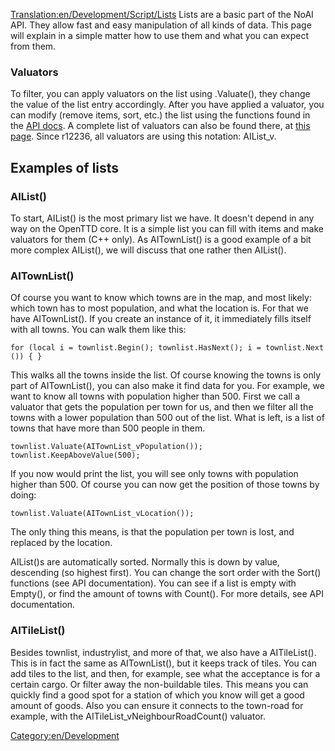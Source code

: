 [[Translation:en/Development/Script/Lists]]
Lists are a basic part of the NoAI API. They allow fast and easy manipulation of all kinds of data. This page will explain in a simple matter how to use them and what you can expect from them.

===Valuators===
To filter, you can apply valuators on the list using <list>.Valuate(<valuator>), they change the value of the list entry accordingly.
After you have applied a valuator, you can modify (remove items, sort, etc.) the list using the functions found in the [http://devs.openttd.org/~noai/aidocs/classAIAbstractList.html API docs].
A complete list of valuators can also be found there, at [http://devs.openttd.org/~noai/aidocs/classAIAbstractList_1_1Valuator.html this page].
Since r12236, all valuators are using this notation: AI<type>List_v<Valuator>.

==Examples of lists==
===AIList()===

To start, AIList() is the most primary list we have. It doesn't depend in any way on the OpenTTD core. It is a simple list you can fill with items and make valuators for them (C++ only). As AITownList() is a good example of a bit more complex AIList(), we will discuss that one rather then AIList().

===AITownList()===

Of course you want to know which towns are in the map, and most likely: which town has to most population, and what the location is. For that we have AITownList(). If you create an instance of it, it immediately fills itself with all towns. You can walk them like this:

 for (local i = townlist.Begin(); townlist.HasNext(); i = townlist.Next()) { }

This walks all the towns inside the list. Of course knowing the towns is only part of AITownList(), you can also make it find data for you. For example, we want to know all towns with population higher than 500. First we call a valuator that gets the population per town for us, and then we filter all the towns with a lower population than 500 out of the list. What is left, is a list of towns that have more than 500 people in them.

 townlist.Valuate(AITownList_vPopulation());
 townlist.KeepAboveValue(500);

If you now would print the list, you will see only towns with population higher than 500. Of course you can now get the position of those towns by doing:

 townlist.Valuate(AITownList_vLocation());

The only thing this means, is that the population per town is lost, and replaced by the location.

AIList()s are automatically sorted. Normally this is down by value, descending (so highest first). You can change the sort order with the Sort() functions (see API documentation). You can see if a list is empty with Empty(), or find the amount of towns with Count(). For more details, see API documentation.

===AITileList()===

Besides townlist, industrylist, and more of that, we also have a AITileList(). This is in fact the same as AITownList(), but it keeps track of tiles. You can add tiles to the list, and then, for example, see what the acceptance is for a certain cargo. Or filter away the non-buildable tiles. This means you can quickly find a good spot for a station of which you know will get a good amount of goods. Also you can ensure it connects to the town-road for example, with the AITileList_vNeighbourRoadCount() valuator.

[[Category:en/Development]]